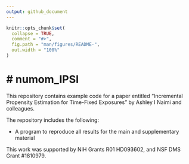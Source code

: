 ```yaml
---
output: github_document
---
```


<!-- README.md is generated from README.Rmd. Please edit that file -->

```r
knitr::opts_chunk$set(
  collapse = TRUE,
  comment = "#>",
  fig.path = "man/figures/README-",
  out.width = "100%"
)
```

# # numom_IPSI 

This repository contains example code for a paper entitled "Incremental Propensity Estimation for Time-Fixed Exposures" by Ashley I Naimi and colleagues.

The repository includes the following:

* A program to reproduce all results for the main and supplementary material

This work was supported by NIH Grants R01 HD093602, and NSF DMS Grant #1810979.